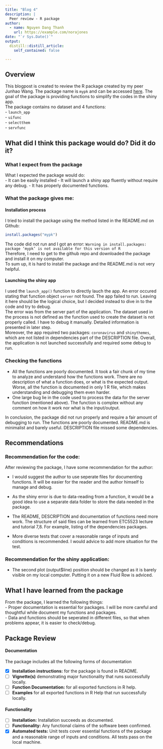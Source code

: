 ```yaml
---
title: "Blog 4"
description: |
  Peer review - R package
author:
  - name: Nguyen Dang Thanh 
    url: https://example.com/norajones
date: "`r Sys.Date()`"
output: 
  distill::distill_article:
    self_contained: false

---
```


## Overview  
This blogpost is created to review the R package created by my peer Junhao Wang. The package name is `mypk` and can be accessed [here](https://github.com/etc5523-2020/r-package-assessment-Junhao). The goal of the package is providing functions to simplify the codes in the shiny app.  
The package contains no dataset and 4 functions:  
- `launch_app`  
- `uifunc`  
- `selectthem`  
- `servfunc`  

## What did I think this package would do? Did it do it?   

### What I expect from the package
What I expected the package would do:  
- It can be easily installed
- It will launch a shiny app fluently without require any debug.
- It has properly documented functions.

### What the package gives me:

#### Installation process
I tried to install the package using the method listed in the README.md on Github:
``` r
install.packages("mypk")
```
The code did not run and I got an error:
`Warning in install.packages: package ‘mypk’ is not available for this version of R`  
Therefore, I need to get to the github repo and downloaded the package and install it on my computer.  
To sum up, it is hard to install the package and the README.md is not very helpful.

#### Launching the shiny app  
I used the `launch_app()` function to directly lauch the app. An error occured stating that function object `server` not found. The app failed to run. Leaving it here should be the logical choice, but I decided instead to dive in to the code and try to debug.  
The error was from the server part of the application. The dataset used in the process is not defined as the function used to create the dataset is not properly called. I have to debug it manually. Detailed information is presented in later step.  
Moreover, the app required two packages: `coronavirus` and `shinythemes`, which are not listed in dependencies part of the DESCRIPTION file.
Overall, the application is not launched successfully and required some debug to run.

### Checking the functions
- All the functions are poorly documented. It took a fair chunk of my time to analyze and understand how the functions work. There are no description of what a function does, or what is the expected output. Worse, all the function is documented in only 1 R file, which makes understanding and debugging them even harder. 
- One large bug lie in the code used to process the data for the server function (mentioned above). The function is complex without any comment on how it work nor what is the input/output. 

In conclusion, the package did not run properly and require a fair amount of debugging to run. The functions are poorly documented. README.md is minimalist and barely useful. DESCRIPTION file missed some dependencies.

## Recommendations
### Recommendation for the code:
After reviewing the package, I have some recommendation for the author:  

- I would suggest the author to use seperate files for documenting functions. It will be easier for the reader and the author himself to manage and debug.  

- As the shiny error is due to data-reading from a function, it would be a good idea to use a separate data folder to store the data needed in the package.  

- The README, DESCRIPTION and documentation of functions need more work. The structure of said files can be learned from ETC5523 lecture and tutorial 7,8. For example, listing of the dependencies packages.  

- More diverse tests that cover a reasonable range of inputs and conditions is recommended. I would advice to add more situation for the test.  

### Recommendation for the shiny application:
- The second plot (output$line) position should be changed as it is barely visible on my local computer. Putting it on a new Fluid Row is adviced. 


## What I have learned from the package
From the package, I learned the following things:  
- Proper documentation is essential for packages. I will be more careful and thoughtful while document my functions and packages.  
- Data and functions should be seperated in different files, so that when problems appear, it is easier to check/debug.



## Package Review
#### Documentation
The package includes all the following forms of documentation  

- [X] **Installation instructions:** for the package is found in README.  
- [ ] **Vignette(s)** demonstrating major functionality that runs successfully locally.  
- [ ] **Function Documentation:** for all exported functions in R help.  
- [ ] **Examples** for all exported functions in R Help that run successfully locally.

#### Functionality  
- [ ] **Installation:** Installation succeeds as documented.  
- [ ] **Functionality:** Any functional claims of the software been confirmed.  
- [X] **Automated tests:** Unit tests cover essential functions of the package
and a reasonable range of inputs and conditions. All tests pass on the local machine.
